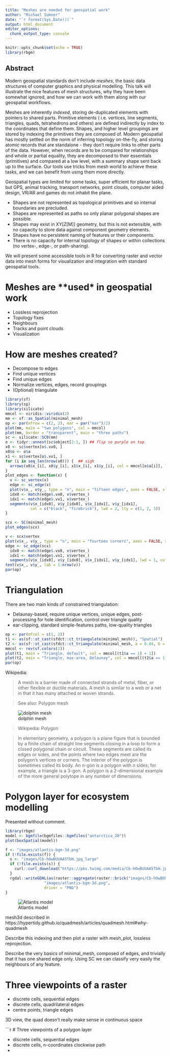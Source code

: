 ```yaml
---
title: "Meshes are needed for geospatial work"
author: "Michael Sumner"
date: "`r format(Sys.Date())`"
output: html_document
editor_options: 
  chunk_output_type: console
---
```


```r
knitr::opts_chunk$set(echo = TRUE)
library(rbgm)
```

## Abstract

Modern geospatial standards don't include *meshes*, the basic data structures of computer graphics and physical modelling.  This talk will illustrate the nice features of mesh structures, why they have been somewhat ignored, and how we can work with them along with our geospatial workflows. 

Meshes are inherently *indexed*, storing de-duplicated elements with pointers to shared parts. Primitive elements ( i.e. vertices, line segments, triangles, quads, tetrahedrons and others) are defined indirectly by index to the coordinates that define them. Shapes, and higher level groupings are stored by indexing the primitives they are composed of. Modern geospatial has mostly settled on the norm of inferring topology on-the-fly, and storing atomic records that are standalone - they don't require links to other parts of the data. However, when records are to be compared for relationships and whole or partial equality, they are decomposed to their essentials (primitives) and compared at a low level, with a summary shape sent back up to the surface. Our tools use tricks from mesh world to achieve these tasks, and we can benefit from using them more directly. 

Geospatial types are limited for some tasks, super efficient for planar tasks, but GPS, animal tracking, transport networks, point clouds, computer aided design, VR/AR and games do not inhabit the plane. 

- Shapes are not represented as topological primitives and so internal boundaries are precluded.
- Shapes are represented as paths so only planar polygonal shapes are possible.
- Shapes may exist in XY[Z[M]] geometry, but this is not extensible, with no capacity to store data against component geometry elements.
- Shapes have no persistent naming of features or their components.
- There is no capacity for internal topology of shapes or within collections (no vertex-, edge-, or path-sharing).

We will present some accessible tools in R for converting raster and vector data into mesh forms for visualization and integration with standard geospatial tools.

# Meshes are **used* in geospatial work

* Lossless reprojection
* Topology fixes
* Neighbours
* Tracks and point clouds
* Visualization

# How are meshes created? 

* Decompose to edges
* Find unique vertices
* Find unique edges
* Normalize vertices, edges, record groupings
* (Optional) triangulate

```r
library(sf)
library(sp)
library(silicate)
mmcol <- viridis::viridis(2)
mm <- sf::as_Spatial(minimal_mesh)
op <- par(mfrow = c(2, 2), mar = par("mar")/2)
plot(mm, main = "two polygons", col = mmcol)
plot(mm, border = "transparent", main = "three paths")
sc <- silicate::SC0(mm)
o <- tidyr::unnest(sc$object[2:1, ]) ## flip so purple on top
x0 <- sc$vertex[o$.vx0, ]
x0$o <- o$a
x1 <- sc$vertex[o$.vx1, ]
for (i in seq_len(nrow(x0))) {  ## sigh
  arrows(x0$x_[i], x0$y_[i], x1$x_[i], x1$y_[i], col = mmcol[o$a[i]], lwd = 2, length = c(0.1, 0.25)[(x0$o[i] == 2) + 1], angle = c(30, 15)[o$a[i]])
}
plot_edges <- function(x) {
  v <- sc_vertex(x)
  edge <- sc_edge(x)
  plot(v$x_, v$y_, type = "n", main = "fifteen edges", axes = FALSE, xlab = "", ylab = "", asp = 1)
  idx0 <- match(edge$.vx0, v$vertex_)
  idx1 <- match(edge$.vx1, v$vertex_)
  segments(v$x_[idx0], v$y_[idx0], v$x_[idx1], v$y_[idx1], 
           col = c("black", "firebrick"), lwd = 2, lty = c(1, 2, 3))
}

scx <- SC(minimal_mesh)
plot_edges(scx)

v <- scx$vertex
plot(v$x_, v$y_, type = "n", main = "fourteen corners", axes = FALSE, xlab = "", ylab = "", asp = 1)
edge <- sc_edge(scx)
  idx0 <- match(edge$.vx0, v$vertex_)
  idx1 <- match(edge$.vx1, v$vertex_)
  segments(v$x_[idx0], v$y_[idx0], v$x_[idx1], v$y_[idx1], lwd = 1, col = "grey")
text(v$x_, v$y_, lab = 1:nrow(v))
par(op)
```

# Triangulation

There are two main kinds of constrained triangulation: 

* Delaunay-based, require unique vertices, unique edges, post-processing for hole identification, control over triangle quality
* ear-clipping, standard simple-features paths, low-quality triangles

```r
op <- par(mfcol = c(1, 2))
t1 <- as(sf::st_cast(sfdct::ct_triangulate(minimal_mesh)), "Spatial")
t2 <- as(sf::st_cast(sfdct::ct_triangulate(minimal_mesh, a = 0.04, D = TRUE)), "Spatial")
mmcol <- rev(sf.colors(2))
plot(t1, main = "Triangle, default", col = mmcol[(t1$a == 1) + 1])
plot(t2, main = "Triangle, max-area, Delaunay", col = mmcol[(t2$a == 1)+ 1])
par(op)

```

Wikipedia: 

> A mesh is a barrier made of connected strands of metal, fiber, or other flexible or ductile materials. A mesh is similar to a web or a net in that it has many attached or woven strands.


>
> See also: Polygon mesh
>



![dolphin mesh](images/dolphinmesh.png)


> 
> Wikipedia: Polygon
>

> In elementary geometry, a polygon is a plane figure that is bounded by a finite chain of straight line segments closing in a loop to form a closed polygonal chain or circuit. These segments are called its edges or sides, and the points where two edges meet are the polygon's vertices or corners. The interior of the polygon is sometimes called its body. An n-gon is a polygon with n sides; for example, a triangle is a 3-gon. A polygon is a 2-dimensional example of the more general polytope in any number of dimensions.


# Polygon layer for ecosystem modelling

Presented without comment. 

```r
library(rbgm)
model <- bgmfile(bgmfiles::bgmfiles("antarctica_28"))
plot(boxSpatial(model))

```

```r
f <- "images/atlantis-bgm-3d.png"
if (!file.exists(f)) {
  s <- "images/Cb-hOwBUUAA5TbH.jpg_large" 
  if (!file.exists(s)) {
    curl::curl_download("https://pbs.twimg.com/media/Cb-hOwBUUAA5TbH.jpg:large", s)
  }
  rgdal::writeGDAL(as(raster::aggregate(raster::brick("images/Cb-hOwBUUAA5TbH.jpg_large"), fact = 2, fun = function(x, na.rm = TRUE) x[1]), "SpatialGridDataFrame"), 
                 "images/atlantis-bgm-3d.png",
                 driver = "PNG")
}
```

![Atlantis model](images/atlantis-bgm-3d.png)




mesh3d described in https://hypertidy.github.io/quadmesh/articles/quadmesh.html#why-quadmesh


Describe this indexing and then plot a raster with mesh_plot, lossless reprojection. 


Describe the very basics of minimal_mesh, composed of edges, and trivially that it has one shared edge only. Using SC we can classify very easily the neighbours of any feature. 


# Three viewpoints of a raster


* discrete cells, sequential edges
* discrete cells, quadrilateral edges
* centre points, triangle edges

3D view, the quad doesn't really make sense in continuous space


```r

# Three viewpoints of a polygon layer

* discrete cells, sequential edges
* discrete cells, n-coordinates clockwise path
* 
